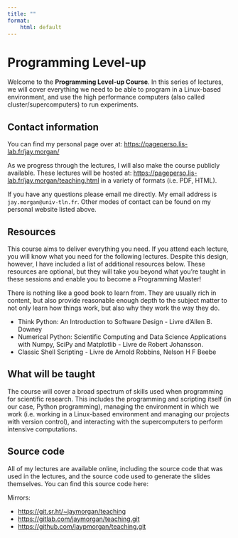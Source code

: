 ```yaml
---
title: ""
format:
    html: default
---
```


# Programming Level-up

Welcome to the **Programming Level-up Course**. In this series of lectures, we will cover
everything we need to be able to program in a Linux-based environment, and use the
high performance computers (also called cluster/supercomputers) to run experiments. 


## Contact information

You can find my personal page over at: <https://pageperso.lis-lab.fr/jay.morgan/>

As we progress through the lectures, I will also make the course publicly available. These lectures will be hosted at:
<https://pageperso.lis-lab.fr/jay.morgan/teaching.html> in a variety of formats
(i.e. PDF, HTML).

If you have any questions please email me directly. My email address is
`jay.morgan@univ-tln.fr`. Other modes of contact can be found on my personal website
listed above.


## Resources

This course aims to deliver everything you need. If you attend each lecture, you will
know what you need for the following lectures. Despite this design, however, I have
included a list of additional resources below. These resources are optional, but they
will take you beyond what you're taught in these sessions and enable you to become a
Programming Master!

There is nothing like a good book to learn from. They are usually rich in content,
but also provide reasonable enough depth to the subject matter to not only learn how
things work, but also why they work the way they do.

-   Think Python: An Introduction to Software Design - Livre d'Allen B. Downey
-   Numerical Python: Scientific Computing and Data Science Applications with Numpy,
    SciPy and Matplotlib - Livre de Robert Johansson.
-   Classic Shell Scripting -  Livre de Arnold Robbins, Nelson H F Beebe


## What will be taught

The course will cover a broad spectrum of skills used when programming for scientific
research. This includes the programming and scripting itself (in our case, Python
programming), managing the environment in which we work (i.e. working in a
Linux-based environment and managing our projects with version control), and
interacting with the supercomputers to perform intensive computations.


## Source code

All of my lectures are available online, including the source code that was used in
the lectures, and the source code used to generate the slides themselves. You can
find this source code here:

Mirrors:

-   <https://git.sr.ht/~jaymorgan/teaching>
-   <https://gitlab.com/jaymorgan/teaching.git>
-   <https://github.com/jaypmorgan/teaching.git>
